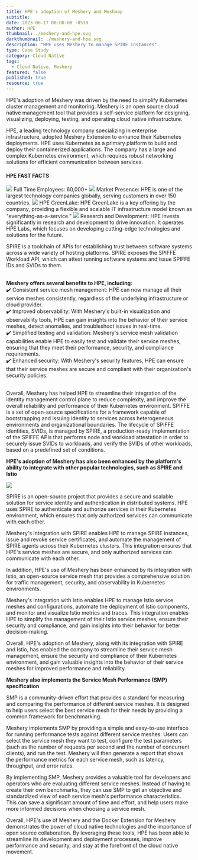 ```yaml
---
title: HPE's adoption of Meshery and Meshmap
subtitle:
date: 2023-06-17 08:00:00 -0530
author: HPE
thumbnail: ./meshery-and-hpe.svg
darkthumbnail: ./meshery-and-hpe.svg
description: "HPE uses Meshery to manage SPIRE instances"
type: Case Study
category: Cloud Native
tags:
  - Cloud Native, Meshery
featured: false
published: true
resource: true
---
```



<ResourcesWrapper>

<HPEintro>
HPE's adoption of Meshery was driven by the need to simplify Kubernetes cluster management and monitoring. Meshery is an open source cloud native management tool that provides a self-service platform for designing, visualizing, deploying, testing, and operating cloud native infrastructure.
</HPEintro>

<p>
   HPE, a leading technology company specializing in enterprise infrastructure, adopted Meshery Extension to enhance their Kubernetes deployments. HPE uses Kubernetes as a primary platform to build and deploy their containerized applications. The company has a large and complex Kubernetes environment, which requires robust networking solutions for efficient communication between services.
</p>



<HPEfacts>
   <tr><td colspan="2"><h4>HPE FAST FACTS</h4></td></tr>
   <tr>
      <td>
      <img src={UsersIcon} />
      Full Time Employees: 60,000+
      </td>
      <td>
      <img src={GlobeIcon} />
      Market Presence: HPE is one of the largest technology companies globally, serving customers in over 150 countries.
      </td>
   </tr>
   <tr>
      <td>
      <img src={LayersIcon} />
      HPE GreenLake: HPE GreenLake is a key offering by the company, providing a flexible and scalable IT infrastructure model known as "everything-as-a-service."
      </td>
      <td>
      <img src={NetworkIcon} />
      Research and Development: HPE invests significantly in research and development to drive innovation. It operates HPE Labs, which focuses on developing cutting-edge technologies and solutions for the future.
      </td>
   </tr>
</HPEfacts>

<p>
SPIRE is a toolchain of APIs for establishing trust between software systems across a wide variety of hosting platforms. SPIRE exposes the SPIFFE Workload API, which can attest running software systems and issue SPIFFE IDs and SVIDs to them. <br/><br/>
</p>
<div class="benefits" style={{border: "1px solid #00B39F", padding: "2rem", boxShadow: "rgba(0, 179, 159, 0.2) 0px 10px 25px"}}>
    <b>Meshery offers several benefits to HPE, including:</b>
    <br/>
    ✔️ Consistent service mesh management: HPE can now manage all their service meshes consistently, regardless of the underlying infrastructure or cloud provider.
    <br/>
    ✔️ Improved observability: With Meshery's built-in visualization and observability tools, HPE can gain insights into the behavior of their service meshes, detect anomalies, and troubleshoot issues in real-time.
    <br/>
    ✔️ Simplified testing and validation: Meshery's service mesh validation capabilities enable HPE to easily test and validate their service meshes, ensuring that they meet their performance, security, and compliance requirements.
    <br/>
    ✔️ Enhanced security: With Meshery's security features, HPE can ensure that their service meshes are secure and compliant with their organization's security policies.
</div>
<br/>

<p>
    Overall, Meshery has helped HPE to streamline their integration of the identity management control plane to reduce complexity, and improve the overall reliability and performance of their Kubernetes environment. SPIFFE is a set of open-source specifications for a framework capable of bootstrapping and issuing identity to services across heterogeneous environments and organizational boundaries. The lifecycle of SPIFFE identities, SVIDs, is managed by SPIRE, a production-ready implementation of the SPIFFE APIs that performs node and workload attestation in order to securely issue SVIDs to workloads, and verify the SVIDs of other workloads, based on a predefined set of conditions.
</p>

<p>
    <b>HPE's adoption of Meshery has also been enhanced by the platform's ability to integrate with other popular technologies, such as SPIRE and Istio</b>
</p>
<p style={{display: "flex", justifyContent: "center", alignItem: "center", padding: "2%"}}>
<img src={MesheryIntegration}></img>
</p>
<p>
   SPIRE is an open-source project that provides a secure and scalable solution for service identity and authentication in distributed systems. HPE uses SPIRE to authenticate and authorize services in their Kubernetes environment, which ensures that only authorized services can communicate with each other.
</p>

<p>
   Meshery's integration with SPIRE enables HPE to manage SPIRE instances, issue and revoke service certificates, and automate the management of SPIRE agents across their Kubernetes clusters. This integration ensures that HPE's service meshes are secure, and only authorized services can communicate with each other.
</p>
  <InlineQuotes
          quote="With a goal to bring workload identity and attestation to all service meshes, HPE Security Engineering uses the Meshery's Extension to deploy their cloud native infrastructure of choice and test the performance of our SPIFFE and SPIRE-based identity solution."
          person="Maximiliano Churichi"
          title="Software Engineer at HPE"
          image={Maxi} />

<p>
   In addition, HPE's use of Meshery has been enhanced by its integration with Istio, an open-source service mesh that provides a comprehensive solution for traffic management, security, and observability in Kubernetes environments.
</p>

<p>
   Meshery's integration with Istio enables HPE to manage Istio service meshes and configurations, automate the deployment of Istio components, and monitor and visualize Istio metrics and traces. This integration enables HPE to simplify the management of their Istio service meshes, ensure their security and compliance, and gain insights into their behavior for better decision-making.
</p>

<p>
   Overall, HPE's adoption of Meshery, along with its integration with SPIRE and Istio, has enabled the company to streamline their service mesh management, ensure the security and compliance of their Kubernetes environment, and gain valuable insights into the behavior of their service meshes for improved performance and reliability.
</p>

<p>
   <b>Meshery also implements the Service Mesh Performance (SMP) specification</b>
</p>

<p>
   SMP is a community-driven effort that provides a standard for measuring and comparing the performance of different service meshes. It is designed to help users select the best service mesh for their needs by providing a common framework for benchmarking.
</p>
 <InlineQuotes
          quote="The Layer5 team has been amazing. Our project wouldn’t have been successful with out Meshery."
          person="Yogi Porla"
          title="Engineering Manager, HPE"
          image={Yogi} />
<p>
   Meshery implements SMP by providing a simple and easy-to-use interface for running performance tests against different service meshes. Users can select the service mesh they want to test, configure the test parameters (such as the number of requests per second and the number of concurrent clients), and run the test. Meshery will then generate a report that shows the performance metrics for each service mesh, such as latency, throughput, and error rates.
</p>

<p>
   By implementing SMP, Meshery provides a valuable tool for developers and operators who are evaluating different service meshes. Instead of having to create their own benchmarks, they can use SMP to get an objective and standardized view of each service mesh's performance characteristics. This can save a significant amount of time and effort, and help users make more informed decisions when choosing a service mesh.
</p>

<p>
Overall, HPE's use of Meshery and the Docker Extension for Meshery demonstrates the power of cloud native technologies and the importance of open source collaboration. By leveraging these tools, HPE has been able to streamline its development and deployment processes, improve performance and security, and stay at the forefront of the cloud native movement.
</p>

</ResourcesWrapper>
